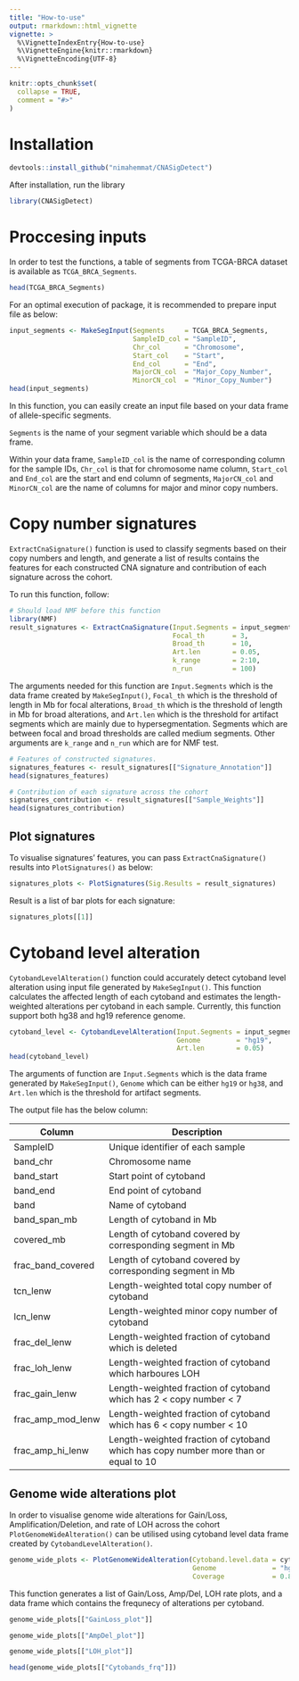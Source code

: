 ```yaml
---
title: "How-to-use"
output: rmarkdown::html_vignette
vignette: >
  %\VignetteIndexEntry{How-to-use}
  %\VignetteEngine{knitr::rmarkdown}
  %\VignetteEncoding{UTF-8}
---
```


```r
knitr::opts_chunk$set(
  collapse = TRUE,
  comment = "#>"
)
```

# Installation
```r
devtools::install_github("nimahemmat/CNASigDetect")
```

After installation, run the library
```r
library(CNASigDetect)
```

# Proccesing inputs

In order to test the functions, a table of segments from TCGA-BRCA dataset is available as `TCGA_BRCA_Segments`.
```r
head(TCGA_BRCA_Segments)
```


For an optimal execution of package, it is recommended to prepare input file as below:
```r
input_segments <- MakeSegInput(Segments     = TCGA_BRCA_Segments,
                               SampleID_col = "SampleID", 
                               Chr_col      = "Chromosome", 
                               Start_col    = "Start", 
                               End_col      = "End", 
                               MajorCN_col  = "Major_Copy_Number", 
                               MinorCN_col  = "Minor_Copy_Number")
head(input_segments)
```

In this function, you can easily create an input file based on your data frame of allele-specific segments.

`Segments` is the name of your segment variable which should be a data frame.

Within your data frame, `SampleID_col` is the name of corresponding column for the sample IDs, `Chr_col` is that for chromosome name column, `Start_col` and `End_col` are the start and end column of segments, `MajorCN_col` and `MinorCN_col` are the name of columns for major and minor copy numbers.

# Copy number signatures

`ExtractCnaSignature()` function is used to classify segments based on their copy numbers and length, and generate a list of results contains the features for each constructed CNA signature and contribution of each signature across the cohort.

To run this function, follow:
```r
# Should load NMF before this function
library(NMF)
result_signatures <- ExtractCnaSignature(Input.Segments = input_segments, 
                                         Focal_th       = 3,
                                         Broad_th       = 10,
                                         Art.len        = 0.05,
                                         k_range        = 2:10,
                                         n_run          = 100)
```

The arguments needed for this function are `Input.Segments` which is the data frame created by `MakeSegInput()`, `Focal_th` which is the threshold of length in Mb for focal alterations, `Broad_th` which is the threshold of length in Mb for broad alterations, and `Art.len` which is the threshold for artifact segments which are mainly due to hypersegmentation. Segments which are between focal and broad thresholds are called medium segments. Other arguments are `k_range` and `n_run` which are for NMF test.

```r
# Features of constructed signatures.
signatures_features <- result_signatures[["Signature_Annotation"]]
head(signatures_features)
```

```r
# Contribution of each signature across the cohort
signatures_contribution <- result_signatures[["Sample_Weights"]]
head(signatures_contribution)
```

## Plot signatures

To visualise signatures' features, you can pass `ExtractCnaSignature()` results into `PlotSignatures()` as below:
```r
signatures_plots <- PlotSignatures(Sig.Results = result_signatures)
```

Result is a list of bar plots for each signature:
```r
signatures_plots[[1]]
```

# Cytoband level alteration
`CytobandLevelAlteration()` function could accurately detect cytoband level alteration using input file generated by `MakeSegInput()`. This function calculates the affected length of each cytoband and estimates the length-weighted alterations per cytoband in each sample. Currently, this function support both hg38 and hg19 reference genome.

```r
cytoband_level <- CytobandLevelAlteration(Input.Segments = input_segments,
                                          Genome         = "hg19",
                                          Art.len        = 0.05)
head(cytoband_level)
```

The arguments of function are `Input.Segments` which is the data frame generated by `MakeSegInput()`, `Genome` which can be either `hg19` or `hg38`, and `Art.len` which is the threshold for artifact segments.

The output file has the below column:

| Column            | Description                                                                         |
|-------------------|-------------------------------------------------------------------------------------|
| SampleID          | Unique identifier of each sample                                                    |
| band_chr          | Chromosome name                                                                     |
| band_start        | Start point of cytoband                                                             |
| band_end          | End point of cytoband                                                               |
| band              | Name of cytoband                                                                    |
| band_span_mb      | Length of cytoband in Mb                                                            |
| covered_mb        | Length of cytoband covered by corresponding segment in Mb                           |
| frac_band_covered | Length of cytoband covered by corresponding segment in Mb                           |
| tcn_lenw          | Length-weighted total copy number of cytoband                                       |
| lcn_lenw          | Length-weighted minor copy number of cytoband                                       |
| frac_del_lenw     | Length-weighted fraction of cytoband which is deleted                               |
| frac_loh_lenw     | Length-weighted fraction of cytoband which harboures LOH                            |
| frac_gain_lenw    | Length-weighted fraction of cytoband which has 2 < copy number < 7                  |
| frac_amp_mod_lenw | Length-weighted fraction of cytoband which has 6 < copy number < 10                 |
| frac_amp_hi_lenw  | Length-weighted fraction of cytoband which has copy number more than or equal to 10 |

## Genome wide alterations plot

In order to visualise genome wide alterations for Gain/Loss, Amplification/Deletion, and rate of LOH across the cohort `PlotGenomeWideAlteration()` can be utilised using cytoband level data frame created by `CytobandLevelAlteration()`.

```r
genome_wide_plots <- PlotGenomeWideAlteration(Cytoband.level.data = cytoband_level, 
                                              Genome              = "hg19", 
                                              Coverage            = 0.8)
```

This function generates a list of Gain/Loss, Amp/Del, LOH rate plots, and a data frame which contains the frequnecy of alterations per cytoband.

```r
genome_wide_plots[["GainLoss_plot"]]
```

```r
genome_wide_plots[["AmpDel_plot"]]
```

```r
genome_wide_plots[["LOH_plot"]]
```

```r
head(genome_wide_plots[["Cytobands_frq"]])
```
